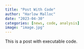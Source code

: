 ```yaml
---
title: "Post With Code"
author: "Harlow Malloc"
date: "2023-04-30"
categories: [news, code, analysis]
image: "image.jpg"
---
```


This is a post with executable code.

